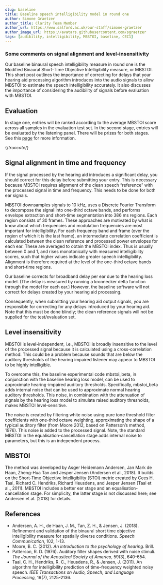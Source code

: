 ```yaml
---
slug: baseline
title: Baseline speech intelligibility model in round one
author: Simone Graetzer
author_title: Clarity Team Member
author_url: https://www.salford.ac.uk/our-staff/simone-graetzer
author_image_url: https://avatars.githubusercontent.com/sgraetzer
tags: [audibility, intelligibility, MBSTOI, baseline, CEC1]
---
```


### Some comments on signal alignment and level-insensitivity

Our baseline binaural speech intelligibility measure in round one is the Modified Binaural Short-Time Objective Intelligibility measure, or MBSTOI. This short post outlines the importance of correcting for delays that your hearing aid processing algorithm introduces into the audio signals to allow MBSTOI to estimate the speech intelligibility accurately. It also discusses the importance of considering the audibility of signals before evaluation with MBSTOI.

## Evaluation

In stage one, entries will be ranked according to the average MBSTOI score across all samples in the evaluation test set. In the second stage, entries will be evaluated by the listening panel. There will be prizes for both stages. See this [page](https://claritychallenge.github.io/clarity_CEC1_doc/docs/cec1_rules) for more information.

{/*truncate*/}

## Signal alignment in time and frequency

If the signal processed by the hearing aid introduces a significant delay, you should correct for this delay before submitting your entry. This is necessary because MBSTOI requires alignment of the clean speech “reference” with the processed signal in time and frequency. This needs to be done for both ear signals.

MBSTOI downsamples signals to 10 kHz, uses a Discrete Fourier Transform to decompose the signal into one-third octave bands, and performs envelope extraction and short-time segmentation into 386 ms regions. Each region consists of 30 frames. These approaches are motivated by what is know about which frequencies and modulation frequencies are most important for intelligibility. For each frequency band and frame (over the region of which it is the last frame), an intermediate correlation coefficient is calculated between the clean reference and processed power envelopes for each ear. These are averaged to obtain the MBSTOI index. Thus is usually between 0 and 1, and rises monotonically with measured intelligibility scores, such that higher values indicate greater speech intelligibility. Alignment is therefore required at the level of the one-third octave bands and short-time regions.

Our baseline corrects for broadband delay per ear due to the hearing loss model. (The delay is measured by running a kronnecker delta function through the model for each ear.) However, the baseline software will not correct for delays created by your hearing aid processing.

Consequently, when submitting your hearing aid output signals, you are responsible for correcting for any delays introduced by your hearing aid. Note that this must be done blindly; the clean reference signals will not be supplied for the test/evaluation set.

## Level insensitivity

MBSTOI is level-independent, i.e., MBSTOI is broadly insensitive to the level of the processed signal because it is calculated using a cross-correlation method. This could be a problem because sounds that are below the auditory thresholds of the hearing impaired listener may appear to MBSTOI to be highly intelligible.

To overcome this, the baseline experimental code mbstoi_beta, in conjunction with the baseline hearing loss model, can be used to approximate hearing-impaired auditory thresholds. Specifically, mbstoi_beta adds internal noise that can be used to approximate normal hearing auditory thresholds. This noise, in combination with the attenuation of signals by the hearing loss model to simulate raised auditory thresholds, makes MBSTOI level-sensitive.

The noise is created by filtering white noise using pure tone threshold filter coefficients with one-third octave weighting, approximating the shape of a typical auditory filter (from Moore 2012, based on Patterson’s method, 1976). This noise is added to the processed signal. Note, the standard MBSTOI in the equalisation-cancellation stage adds internal noise to parameters, but this is an independent process.

## MBSTOI

The method was developed by Asger Heidemann Andersen, Jan Mark de Haan, Zheng-Hua Tan and Jesper Jensen (Andersen et al., 2018). It builds on the Short-Time Objective Intelligibility (STOI) metric created by Cees H. Taal, Richard C. Hendriks, Richard Heusdens, and Jesper Jensen (Taal et al., 2011). MBSTOI includes a better ear stage and an equalisation-cancellation stage. For simplicity, the latter stage is not discussed here; see Andersen et al. (2018) for details.

## References

- Andersen, A. H., de Haan, J. M., Tan, Z. H., & Jensen, J. (2018). Refinement and validation of the binaural short time objective intelligibility measure for spatially diverse conditions. *Speech Communication*, 102, 1-13.
- Moore, B. C. (2012). *An introduction to the psychology of hearing*. Brill.
- Patterson, R. D. (1976). Auditory filter shapes derived with noise stimuli. *The Journal of the Acoustical Society of America*, 59(3), 640-654.
- Taal, C. H., Hendriks, R. C., Heusdens, R., & Jensen, J. (2011). An algorithm for intelligibility prediction of time–frequency weighted noisy speech. *IEEE Transactions on Audio, Speech, and Language Processing*, 19(7), 2125-2136.
